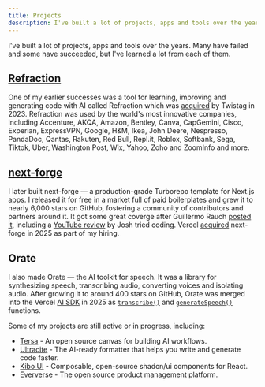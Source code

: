 ```yaml
---
title: Projects
description: I've built a lot of projects, apps and tools over the years.
---
```


I've built a lot of projects, apps and tools over the years. Many have failed and some have succeeded, but I've learned a lot from each of them.

## [Refraction](https://www.refraction.com/)

One of my earlier successes was a tool for learning, improving and generating code with AI called Refraction which was [acquired](https://x.com/haydenbleasel/status/1678770475647012864) by Twistag in 2023. Refraction was used by the world's most innovative companies, including Accenture, AKQA, Amazon, Bentley, Canva, CapGemini, Cisco, Experian, ExpressVPN, Google, H&M, Ikea, John Deere, Nespresso, PandaDoc, Qantas, Rakuten, Red Bull, Repl.it, Roblox, Softbank, Sega, Tiktok, Uber, Washington Post, Wix, Yahoo, Zoho and ZoomInfo and more.

## [next-forge](https://www.next-forge.com/)

I later built next-forge — a production-grade Turborepo template for Next.js apps. I released it for free in a market full of paid boilerplates and grew it to nearly 6,000 stars on GitHub, fostering a community of contributors and partners around it. It got some great coverge after Guillermo Rauch [posted it](https://x.com/rauchg/status/1853171412766466119), including a [YouTube review](https://youtu.be/aHZz_6NhQkQ) by Josh tried coding. Vercel [acquired](https://x.com/haydenbleasel/status/1929625673586598148) next-forge in 2025 as part of my hiring.

## Orate

I also made Orate &mdash; the AI toolkit for speech. It was a library for synthesizing speech, transcribing audio, converting voices and isolating audio. After growing it to around 400 stars on GitHub, Orate was merged into the Vercel [AI SDK](https://ai-sdk.dev/) in 2025 as [`transcribe()`](https://x.com/aisdk/status/1909603418639155460) and [`generateSpeech()`](https://x.com/aisdk/status/1911763995272626504) functions.

Some of my projects are still active or in progress, including:

- [Tersa](https://www.tersa.ai/) - An open source canvas for building AI workflows.
- [Ultracite](https://www.ultracite.ai/) - The AI-ready formatter that helps you write and generate code faster.
- [Kibo UI](https://www.kibo-ui.com/) - Composable, open-source shadcn/ui components for React.
- [Eververse](https://www.eververse.ai/) - The open source product management platform.
